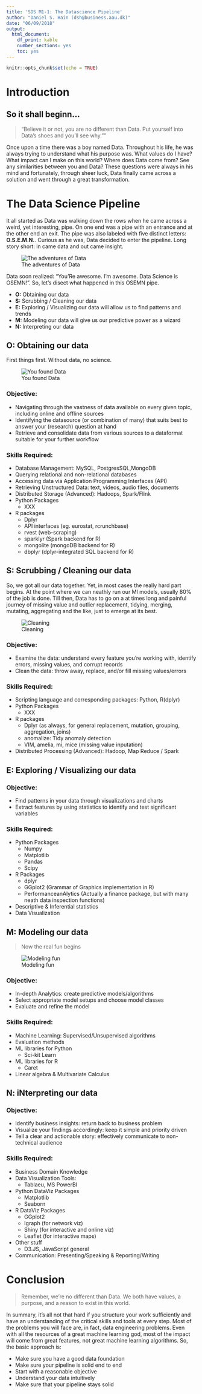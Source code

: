 ```yaml
---
title: 'SDS M1-1: The Datascience Pipeline'
author: "Daniel S. Hain (dsh@business.aau.dk)"
date: "06/09/2018"
output:
  html_document:
    df_print: kable
    number_sections: yes
    toc: yes
---
```


```r
knitr::opts_chunk$set(echo = TRUE)
```

# Introduction

## So it shall beginn...
> "Believe it or not, you are no different than Data. Put yourself into Data's shoes and you'll see why.""

Once upon a time there was a boy named Data. Throughout his life, he was always trying to understand what his purpose was. What values do I have? What impact can I make on this world? Where does Data come from? See any similarities between you and Data? These questions were always in his mind and fortunately, through sheer luck, Data finally came across a solution and went through a great transformation.


# The Data Science Pipeline
It all started as Data was walking down the rows when he came across a weird, yet interesting, pipe. On one end was a pipe with an entrance and at the other end an exit. The pipe was also labeled with five distinct letters: **O.S.E.M.N.**. Curious as he was, Data decided to enter the pipeline. Long story short: in came data and out came insight.

![The adventures of Data](media/OSEMN.png)

Data soon realized: "You'Re awesome. I'm awesome. Data Science is OSEMN!". So, let's disect what happened in this OSEMN pipe.

* **O:** Obtaining our data
* **S:** Scrubbing / Cleaning our data
* **E:** Exploring / Visualizing our data will allow us to find patterns and trends
* **M:** Modeling our data will give us our predictive power as a wizard
* **N:** Interpreting our data

## **O:** Obtaining our data
First things first. Without data, no science. 

![You found Data](media/M1_data.png)

### Objective:
* Navigating through the vastness of data available on every given topic, including online and offline sources
* Identifying the datasource (or combination of many) that suits best to answer your (research) question at hand
* Retrieve and consolidate data from various sources to a dataformat suitable for your further workflow

### Skills Required:
* Database Management: MySQL, PostgresSQL,MongoDB
* Querying relational and non-relational databases
* Accessing data via Application Programming Interfaces (API)
* Retrieving Unstructured Data: text, videos, audio files, documents
* Distributed Storage (Advanced): Hadoops, Spark/Flink
* Python Packages
    * XXX
* R packages
    * Dplyr
    * API interfaces (eg. eurostat, rcrunchbase)
    * rvest (web-scraping)
    * sparklyr (Spark backend for R)
    * mongolite (mongoDB backend for R)
    * dbplyr (dplyr-integrated SQL backend for R)

## **S:** Scrubbing / Cleaning our data
So, we got all our data together. Yet, in most cases the really hard part begins. At the point where we can neathly run our Ml models, usually 80% of the job is done. Till then, Data has to go on a at times long and painful journey of missing value and outlier replacement, tidying, merging, mutating, aggregating and the like, just to emerge at its best.

![Cleaning](media/m1_cleaning.jpg)

### Objective:
* Examine the data: understand every feature you're working with, identify errors, missing values, and corrupt records
* Clean the data: throw away, replace, and/or fill missing values/errors

### Skills Required:
* Scripting language and corresponding packages: Python, R(dplyr)
* Python Packages
    * XXX
* R packages
    * Dplyr (as always, for general replacement, mutation, grouping, aggregation, joins)
    * anomalize: Tidy anomaly detection
    * VIM, amelia, mi, mice (missing value inputation)
* Distributed Processing (Advanced): Hadoop, Map Reduce / Spark


## **E:** Exploring / Visualizing our data

### Objective:
* Find patterns in your data through visualizations and charts
* Extract features by using statistics to identify and test significant variables

### Skills Required:
* Python Packages
    * Numpy
    * Matplotlib
    * Pandas
    * Scipy
* R Packages
    * dplyr
    * GGplot2 (Grammar of Graphics implementation in R)
    * PerformanceanAlytics (Actually a finance package, but with many neath data inspection functions)
* Descriptive & Inferential statistics
* Data Visualization


## **M:** Modeling our data

> Now the real fun begins

![Modeling fun](media/m1_cleaning2.jpg)

### Objective:
* In-depth Analytics: create predictive models/algorithms
* Select appropriate model setups and choose model classes
* Evaluate and refine the model

### Skills Required:
* Machine Learning: Supervised/Unsupervised algorithms
* Evaluation methods
* ML libraries for Python
    * Sci-kit Learn
* ML libraries for R
    * Caret
* Linear algebra & Multivariate Calculus


## **N:** iNterpreting our data

### Objective:
* Identify business insights: return back to business problem
* Visualize your findings accordingly: keep it simple and priority driven
* Tell a clear and actionable story: effectively communicate to non-technical audience

### Skills Required:
* Business Domain Knowledge
* Data Visualization Tools: 
     * Tablaeu, MS PowerBI
* Python DataViz Packages
     * Matplotlib
     * Seaborn
* R DataViz Packages
     * GGplot2
     * Igraph (for network viz)
     * Shiny (for interactive and online viz)
     * Leaflet (for interactive maps)
* Other stuff
     * D3.JS, JavaScript general
* Communication: Presenting/Speaking & Reporting/Writing


# Conclusion
> Remember, we're no different than Data. We both have values, a purpose, and a reason to exist in this world.

In summary, it's all not that hard if you structure your work sufficiently and have an understanding of the critical skills and tools at every step. Most of the problems you will face are, in fact, data engineering problems. Even with all the resources of a great machine learning god, most of the impact will come from great features, not great machine learning algorithms. So, the basic approach is:

* Make sure you have a good data foundation
* Make sure your pipeline is solid end to end
* Start with a reasonable objective
* Understand your data intuitively
* Make sure that your pipeline stays solid
